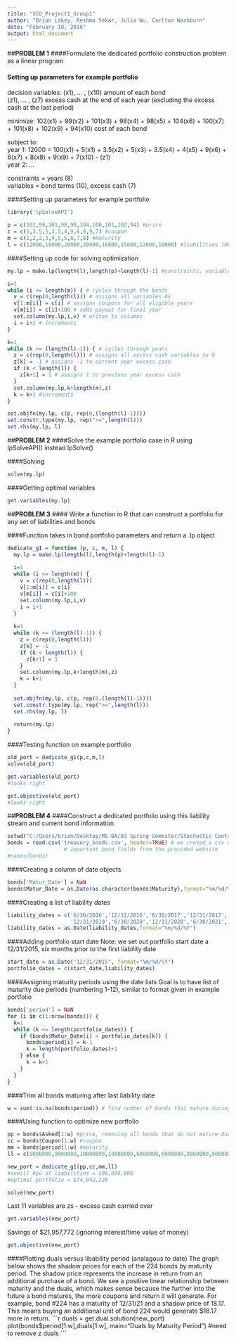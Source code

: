 ```yaml
---
title: "SCO_Project1_Group1"
author: "Brian Lakey, Reshma Sekar, Julia Wu, Carlton Washburn"
date: "February 10, 2016"
output: html_document
---
```





##**PROBLEM 1**
####Formulate the dedicated portfolio construction problem as a linear program  

#### Setting up parameters for example portfolio  

decision variables: (x1), ... , (x10) amount of each bond  
                    (z1), ... , (z7) excess cash at the end of each year (excluding the excess cash at the                                         last period)  

minimize: 102(x1) + 99(x2) + 101(x3) + 98(x4) + 98(x5) + 104(x6) + 100(x7) + 101(x8) + 102(x9) + 94(x10)
 cost of each bond

subject to:  
 year 1: 12000 = 100(x1) + 5(x1) + 3.5(x2) + 5(x3) + 3.5(x4) + 4(x5) + 9(x6) + 6(x7) + 8(x8) + 9(x9) + 7(x10) - (z1)  
 year 2: ...  

constraints = years (8)  
variables = bond terms (10), excess cash (7)  

####Setting up parameters for example portfolio
```r
library('lpSolveAPI')

p = c(102,99,101,98,98,104,100,101,102,94) #price
c = c(5,3.5,5,3.5,4,9,6,8,9,7) #coupon
m = c(1,2,2,3,4,5,5,6,7,8) #maturity
l = c(12000,18000,20000,20000,16000,15000,12000,10000) #liabilities (RHS)
```


####Setting up code for solving optimization
```r
my.lp = make.lp(length(l),length(p)+length(l)-1) #constraints, variables

i=1
while (i <= length(m)) { # cycles through the bonds
  v = c(rep(0,length(l))) # assigns all variables 0s
  v[1:m[i]] = c[i] # assigns coupons for all eligible years
  v[m[i]] = c[i]+100 # adds payout for final year
  set.column(my.lp,i,v) # writes to columns
  i = i+1 # increments
}

k=1
while (k <= (length(l)-1)) { # cycles through years
  z = c(rep(0,length(l))) # assigns all excess cash variables to 0
  z[k] = -1 # assigns -1 to current year excess cash
  if (k < length(l)) { 
    z[k+1] = 1 # assigns 1 to previous year excess cash
  }
  set.column(my.lp,k+length(m),z)
  k = k+1 #increments
}

set.objfn(my.lp, c(p, rep(0,(length(l)-1))))
set.constr.type(my.lp, rep(">=",length(l)))
set.rhs(my.lp, l)
```

  
##**PROBLEM 2**
####Solve the example portfolio case in R using lpSolveAPI() instead lpSolve()  
  
####Solving
```r
solve(my.lp)
```
  
####Getting optimal variables
```r
get.variables(my.lp)
```

    
##**PROBLEM 3**
#### Write a function in R that can construct a portfolio for any set of liabilities and bonds  

####Function takes in bond portfolio parameters and return a .lp object
```r
dedicate_g1 = function (p, c, m, l) {
  my.lp = make.lp(length(l),length(p)+length(l)-1)
  
  i=1
  while (i <= length(m)) {
    v = c(rep(0,length(l)))
    v[1:m[i]] = c[i]
    v[m[i]] = c[i]+100
    set.column(my.lp,i,v)
    i = i+1
  }
  
  k=1
  while (k <= (length(l)-1)) {
    z = c(rep(0,length(l)))
    z[k] = -1
    if (k < length(l)) {
      z[k+1] = 1
    }
    set.column(my.lp,k+length(m),z)
    k = k+1
  }
  
  set.objfn(my.lp, c(p, rep(0,(length(l)-1))))
  set.constr.type(my.lp, rep(">=",length(l)))
  set.rhs(my.lp, l)
  
  return(my.lp)
}
```



####Testing function on example portfolio
```r
old_port = dedicate_g1(p,c,m,l)
solve(old_port)
```

```r
get.variables(old_port)
#looks right
```

```r
get.objective(old_port)
#looks right
```

  
##**PROBLEM 4**
####Construct a dedicated portfolio using this liability stream and current bond information  

```r
setwd("C:/Users/brian/Desktop/MS-BA/03 Spring Semester/Stochastic Control and Optimization/sco_project 1")
bonds = read.csv('treasury_bonds.csv', header=TRUE) # we creted a csv document containing all of the
                  # important bond fields from the provided website
#names(bonds)
```

  
####Creating a column of date objects
```r
bonds['Matur_Date'] = NaN
bonds$Matur_Date = as.Date(as.character(bonds$Maturity),format="%m/%d/%Y")
```


####Creating a list of liability dates
```r
liability_dates = c('6/30/2016','12/31/2016','6/30/2017','12/31/2017','6/30/2018','12/31/2018','6/30/2019',
                    '12/31/2019','6/30/2020','12/31/2020','6/30/2021','12/31/2021')
liability_dates = as.Date(liability_dates,format="%m/%d/%Y")
```

####Adding portfolio start date
Note: we set out portfolio start date a 12/31/2015, six months prior to the first liability date
```r
start_date = as.Date("12/31/2015", format="%m/%d/%Y")
portfolio_dates = c(start_date,liability_dates)
```


####Assigning maturity periods using the date lists
Goal is to have list of maturity due periods (numbering 1-12), similar to format given in example portfolio
```r
bonds['period'] = NaN
for (i in c(1:nrow(bonds))) {
  k=1
  while (k <= length(portfolio_dates)) {
    if (bonds$Matur_Date[i] < portfolio_dates[k]) {
      bonds$period[i] = k-1
      k = length(portfolio_dates)+1
    } else {
      k = k+1
    }
  }
}
```


####Trim all bonds maturing after last liability date
```r
w = sum(!is.na(bonds$period)) # find number of bonds that mature during project 
```

####Using function to optimize new portfolio
```r
pp = bonds$Asked[1:w] #price, removing all bonds that do not mature during the life of the project
cc = bonds$Coupon[1:w] #coupon
mm = bonds$period[1:w] #maturity
ll = c(9000000,9000000,10000000,10000000,6000000,6000000,9000000,9000000,10000000,10000000,5000000,3000000) #liabilities (RHS)

new_port = dedicate_g1(pp,cc,mm,ll)
#sum(l) #pv of liabilities = $96,000,000
#optimal portfolio = $74,042,228

solve(new_port)
```

Last 11 variables are zs - excess cash carried over
```r
get.variables(new_port)
```

Savings of $21,957,772 (ignoring interest/time value of money)
```r
get.objective(new_port)
```

####Plotting duals versus libability period (analagous to date)
The graph below shows the shadow prices for each of the 224 bonds by maturity period. The shadow price represents the increase in return from an additional purchase of a bond. We see a positive linear relationship between maturity and the duals, which makes sense because the further into the future a bond matures, the more coupons and return it will generate. For example, bond #224 has a maturity of 12/31/21 and a shadow price of 18.17. This means buying an additional unit of bond 224 would generate $18.17 more in return.
```r
duals = get.dual.solution(new_port)
plot(bonds$period[1:w],duals[1:w], main="Duals by Maturity Period") #need to remove z duals
```

















